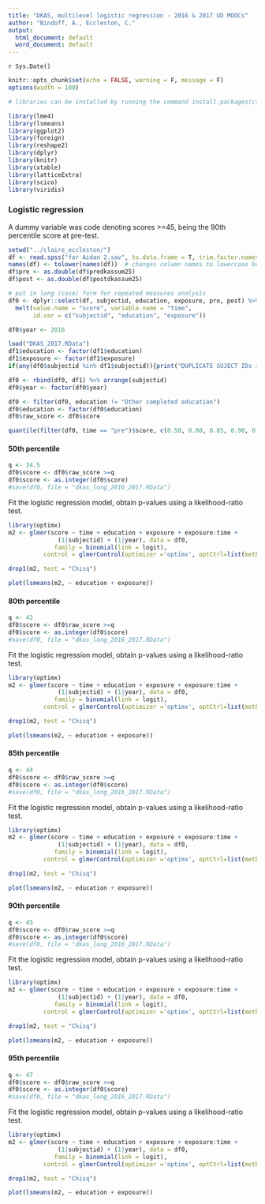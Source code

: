 ```yaml
---
title: "DKAS, multilevel logistic regression - 2016 & 2017 UD MOOCs"
author: "Bindoff, A., Eccleston, C."
output:
  html_document: default
  word_document: default
---
```


`r Sys.Date()`


```r
knitr::opts_chunk$set(echo = FALSE, warning = F, message = F)
options(width = 100)
```

```r
# libraries can be installed by running the command install.packages(c("dplyr", "lme4", "lsmeans", "lmerTest", "foreign", "ggplot2", "reshape2"))

library(lme4)
library(lsmeans)
library(ggplot2)
library(foreign)
library(reshape2)
library(dplyr)
library(knitr)
library(xtable)
library(latticeExtra)
library(scico)
library(viridis)
```

### Logistic regression

A dummy variable was code denoting scores >=45, being the 90th percentile score at pre-test.  


```r
setwd("../claire_eccleston/")
df <- read.spss("for Aidan 2.sav", to.data.frame = T, trim.factor.names = T)
names(df) <- tolower(names(df))  # changes column names to lowercase because my working memory is not strongly verbal
df$pre <- as.double(df$predkassum25) 
df$post <- as.double(df$postdkassum25)

# put in long (case) form for repeated measures analysis
df0 <- dplyr::select(df, subjectid, education, exposure, pre, post) %>%
  melt(value.name = "score", variable.name = "time",
       id.var = c("subjectid", "education", "exposure"))

df0$year <- 2016

load("DKAS_2017.RData")
df1$education <- factor(df1$education)
df1$exposure <- factor(df1$exposure)
if(any(df0$subjectid %in% df1$subjectid)){print("DUPLICATE SUJECT IDs in 2016 and 2017")}
```

```r
df0 <- rbind(df0, df1) %>% arrange(subjectid)
df0$year <- factor(df0$year)
```



```r

df0 <- filter(df0, education != "Other completed education")
df0$education <- factor(df0$education)
df0$raw_score <- df0$score

quantile(filter(df0, time == "pre")$score, c(0.50, 0.80, 0.85, 0.90, 0.95))

```

#### 50th percentile

```r
q <- 34.5
df0$score <- df0$raw_score >=q
df0$score <- as.integer(df0$score)
#save(df0, file = "dkas_long_2016_2017.RData")
```

Fit the logistic regression model, obtain p-values using a likelihood-ratio test.  

```r
library(optimx)
m2 <- glmer(score ~ time + education + exposure + exposure:time +
              (1|subjectid) + (1|year), data = df0,
             family = binomial(link = logit), 
          control = glmerControl(optimizer ='optimx', optCtrl=list(method='nlminb')))

drop1(m2, test = "Chisq")
```

```r
plot(lsmeans(m2, ~ education + exposure))

```

#### 80th percentile

```r
q <- 42
df0$score <- df0$raw_score >=q
df0$score <- as.integer(df0$score)
#save(df0, file = "dkas_long_2016_2017.RData")
```


Fit the logistic regression model, obtain p-values using a likelihood-ratio test.  

```r
library(optimx)
m2 <- glmer(score ~ time + education + exposure + exposure:time +
              (1|subjectid) + (1|year), data = df0,
             family = binomial(link = logit), 
          control = glmerControl(optimizer ='optimx', optCtrl=list(method='nlminb')))

drop1(m2, test = "Chisq")
```


```r
plot(lsmeans(m2, ~ education + exposure))

```

#### 85th percentile

```r
q <- 44
df0$score <- df0$raw_score >=q
df0$score <- as.integer(df0$score)
#save(df0, file = "dkas_long_2016_2017.RData")
```


Fit the logistic regression model, obtain p-values using a likelihood-ratio test.  

```r
library(optimx)
m2 <- glmer(score ~ time + education + exposure + exposure:time +
              (1|subjectid) + (1|year), data = df0,
             family = binomial(link = logit), 
          control = glmerControl(optimizer ='optimx', optCtrl=list(method='nlminb')))

drop1(m2, test = "Chisq")
```

```r
plot(lsmeans(m2, ~ education + exposure))

```

#### 90th percentile

```r
q <- 45
df0$score <- df0$raw_score >=q
df0$score <- as.integer(df0$score)
#save(df0, file = "dkas_long_2016_2017.RData")
```


Fit the logistic regression model, obtain p-values using a likelihood-ratio test.  

```r
library(optimx)
m2 <- glmer(score ~ time + education + exposure + exposure:time +
              (1|subjectid) + (1|year), data = df0,
             family = binomial(link = logit), 
          control = glmerControl(optimizer ='optimx', optCtrl=list(method='nlminb')))

drop1(m2, test = "Chisq")
```

```r
plot(lsmeans(m2, ~ education + exposure))

```

#### 95th percentile

```r
q <- 47
df0$score <- df0$raw_score >=q
df0$score <- as.integer(df0$score)
#save(df0, file = "dkas_long_2016_2017.RData")
```


Fit the logistic regression model, obtain p-values using a likelihood-ratio test.  

```r
library(optimx)
m2 <- glmer(score ~ time + education + exposure + exposure:time +
              (1|subjectid) + (1|year), data = df0,
             family = binomial(link = logit), 
          control = glmerControl(optimizer ='optimx', optCtrl=list(method='nlminb')))

drop1(m2, test = "Chisq")
```

```r
plot(lsmeans(m2, ~ education + exposure))

```
